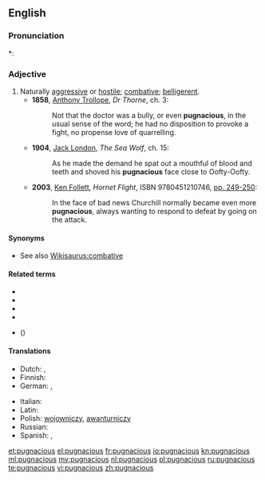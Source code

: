==English==

===Pronunciation===
*: {{rhymes|eɪʃəs}}

===Adjective===
{{en-adj}}

# Naturally [[aggressive]] or [[hostile]]; [[combative]]; [[belligerent]].
#* '''1858''', [[w:Anthony Trollope|Anthony Trollope]], ''Dr Thorne'', ch. 3:
#*: Not that the doctor was a bully, or even '''pugnacious''', in the usual sense of the word; he had no disposition to provoke a fight, no propense love of quarrelling.
#* '''1904''', [[w:Jack London|Jack London]], ''The Sea Wolf'', ch. 15:
#*: As he made the demand he spat out a mouthful of blood and teeth and shoved his '''pugnacious''' face close to Oofty-Oofty.
#* '''2003''', [[w:Ken Follett|Ken Follett]], ''Hornet Flight'', ISBN 9780451210746, [http://books.google.ca/books?id=cveoqrRNew0C&dq=pugnacious+subject%3A%22fiction%22&q=pugnacious#v=snippet&q=pugnacious&f=false pp. 249-250]:
#*: In the face of bad news Churchill normally became even more '''pugnacious''', always wanting to respond to defeat by going on the attack.

====Synonyms====
* See also [[Wikisaurus:combative]]

====Related terms====
* {{l|en|impugn}}
* {{l|en|poniard}}
* {{l|en|pugilism}}
* {{l|en|pugnacity}}
* {{l|en|repugn}} ({{l|en|repugnant}})

====Translations====
{{trans-top|aggressive, belligerent}}
* Dutch: {{t+|nl|strijdlustig}}, {{t|nl|vechtlustig}}
* Finnish: {{t-|fi|taistelunhaluinen}}
* German: {{t+|de|kampflustig}}, {{t+|de|streitsüchtig}}
{{trans-mid}}
* Italian: {{t+|it|pugnace}}
* Latin: {{t-|la|pugnax}}
* Polish: [[wojowniczy]], [[awanturniczy]] {{m}}
* Russian: {{t|ru|драчливый|sc=Cyrl|tr=dračlívyj}}
* Spanish: {{t|es|pugnaz}},  {{t+|es|belicoso}}
{{trans-bottom}}

[[et:pugnacious]]
[[el:pugnacious]]
[[fr:pugnacious]]
[[io:pugnacious]]
[[kn:pugnacious]]
[[ml:pugnacious]]
[[my:pugnacious]]
[[nl:pugnacious]]
[[pl:pugnacious]]
[[ru:pugnacious]]
[[te:pugnacious]]
[[vi:pugnacious]]
[[zh:pugnacious]]
